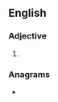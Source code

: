 ==English==

===Adjective===
{{head|en|adjective}}

# {{obsolete spelling of|clear|lang=en}}

===Anagrams===
* {{anagrams|en|Carlee|Cereal|cereal|claree|relace}}